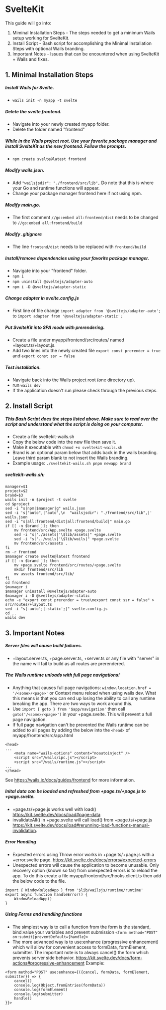 # SvelteKit

This guide will go into:

1.  Miminal Installation Steps - The steps needed to get a minimum Wails setup working for SvelteKit.
2.  Install Script - Bash script for accomplishing the Minimal Installation Steps with optional Wails branding.
3.  Important Notes - Issues that can be encountered when using SvelteKit + Wails and fixes.

## 1.  Minimal Installation Steps

##### Install Wails for Svelte.

-   `wails init -n myapp -t svelte`

##### Delete the svelte frontend.

-   Navigate into your newly created myapp folder.
-   Delete the folder named "frontend"

##### While in the Wails project root. Use your favorite package manager and install SvelteKit as the new frontend.  Follow the prompts.

-   `npm create svelte@latest frontend`

##### Modify wails.json.

-   Add `"wailsjsdir": "./frontend/src/lib",` Do note that this is where your Go and runtime functions will appear.
-   Change your package manager frontend here if not using npm.

##### Modify main.go.

-   The first comment `//go:embed all:frontend/dist` needs to be changed to `//go:embed all:frontend/build`

##### Modify .gitignore

-   The line `frontend/dist` needs to be replaced with `frontend/build`

##### Install/remove dependencies using your favorite package manager.

-   Navigate into your "frontend" folder.
-   `npm i`
-   `npm uninstall @sveltejs/adapter-auto`
-   `npm i -D @sveltejs/adapter-static`

##### Change adapter in svelte.config.js

-   First line of file change `import adapter from '@sveltejs/adapter-auto';` to `import adapter from '@sveltejs/adapter-static';`

##### Put SvelteKit into SPA mode with prerendering.

-   Create a file under myapp/frontend/src/routes/ named +layout.ts/+layout.js.
-   Add two lines into the newly created file `export const prerender = true` and `export const ssr = false`

##### Test installation.

-   Navigate back into the Wails project root (one directory up).
-   run `wails dev`
-   If the application doesn't run please check through the previous steps.

## 2.  Install Script

##### This Bash Script does the steps listed above.  Make sure to read over the script and understand what the script is doing on your computer.

-   Create a file sveltekit-wails.sh
-   Copy the below code into the new file then save it.
-   Make it executable with `chmod +x sveltekit-wails.sh`
-   Brand is an optional param below that adds back in the wails branding.  Leave third param blank to not insert the Wails branding.
-   Example usage: `./sveltekit-wails.sh pnpm newapp brand`

##### sveltekit-wails.sh:

```
manager=$1
project=$2
brand=$3
wails init -n $project -t svelte
cd $project
sed -i "s|npm|$manager|g" wails.json
sed -i 's|"auto",|"auto",\n  "wailsjsdir": "./frontend/src/lib",|' wails.json
sed -i "s|all:frontend/dist|all:frontend/build|" main.go
if [[ -n $brand ]]; then
	mv frontend/src/App.svelte +page.svelte
	sed -i "s|'./assets|'\$lib/assets|" +page.svelte
	sed -i "s|'../wails|'\$lib/wails|" +page.svelte
	mv frontend/src/assets .
fi
rm -r frontend
$manager create svelte@latest frontend
if [[ -n $brand ]]; then
	mv +page.svelte frontend/src/routes/+page.svelte
	mkdir frontend/src/lib
	mv assets frontend/src/lib/
fi
cd frontend
$manager i
$manager uninstall @sveltejs/adapter-auto
$manager i -D @sveltejs/adapter-static
echo -e "export const prerender = true\nexport const ssr = false" > src/routes/+layout.ts
sed -i "s|-auto';|-static';|" svelte.config.js
cd ..
wails dev
```

## 3.  Important Notes

##### Server files will cause build failures.

-   \+layout.server.ts, +page.server.ts, +server.ts or any file with "server" in the name will fail to build as all routes are prerendered.

##### The Wails runtime unloads with full page navigations!

-   Anything that causes full page navigations: `window.location.href = '/<some>/<page>'` or Context menu reload when using wails dev.  What this means is that you can end up losing the ability to call any runtime breaking the app. There are two ways to work around this.
-   Use `import { goto } from '$app/navigation'` then call `goto('/<some>/<page>')` in your +page.svelte. This will prevent a full page navigation.
-   If full page navigation can't be prevented the Wails runtime can be added to all pages by adding the below into the `<head>` of myapp/frontend/src/app.html

```
<head>
...
	<meta name="wails-options" content="noautoinject" />
	<script src="/wails/ipc.js"></script>
	<script src="/wails/runtime.js"></script>
...
</head>
```

See https://wails.io/docs/guides/frontend for more information.

##### Inital data can be loaded and refreshed from +page.ts/+page.js to +page.svelte.

-   \+page.ts/+page.js works well with load() https://kit.svelte.dev/docs/load#page-data
-   invalidateAll() in +page.svelte will call load() from +page.ts/+page.js https://kit.svelte.dev/docs/load#rerunning-load-functions-manual-invalidation.

##### Error Handling

-   Expected errors using Throw error works in +page.ts/+page.js with a +error.svelte page. https://kit.svelte.dev/docs/errors#expected-errors
-   Unexpected errors will cause the application to become unusable.  Only recovery option (known so far) from unexpected errors is to reload the app.  To do this create a file myapp/frontend/src/hooks.client.ts then add the below code to the file.

```
import { WindowReloadApp } from '$lib/wailsjs/runtime/runtime' 
export async function handleError() {
	WindowReloadApp()
}
```

##### Using Forms and handling functions

-   The simplest way is to call a function from the form is the standard, bind:value your variables and prevent submission `<form method="POST" on:submit|preventDefault={handle}>`
-   The more advanced way is to use:enhance (progressive enhancement) which will allow for convenient access to formData, formElement, submitter.  The important note is to always cancel() the form which prevents server side behavior.  https://kit.svelte.dev/docs/form-actions#progressive-enhancement  Example:

```
<form method="POST" use:enhance={({cancel, formData, formElement, submitter}) => {
	cancel()
	console.log(Object.fromEntries(formData))
	console.log(formElement)
	console.log(submitter)
	handle()
}}>
```
